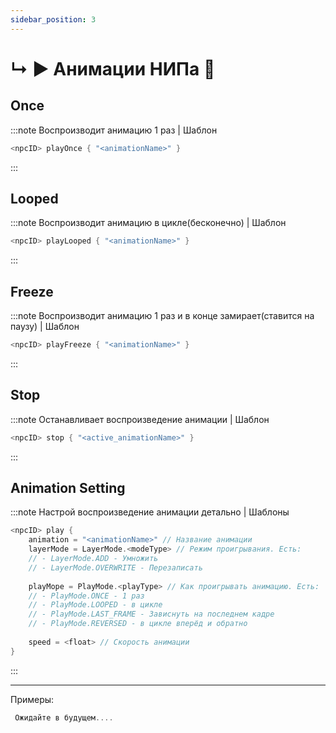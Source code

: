 ```yaml
---
sidebar_position: 3
---
```


# ↳ ▶ Анимации НИПа 🤺

## Once

:::note Воспроизводит анимацию 1 раз | Шаблон
```kts
<npcID> playOnce { "<animationName>" }
```
:::

## Looped

:::note Воспроизводит анимацию в цикле(бесконечно) | Шаблон
```kts
<npcID> playLooped { "<animationName>" }
```
:::

## Freeze

:::note Воспроизводит анимацию 1 раз и в конце замирает(ставится на паузу) | Шаблон
```kts 
<npcID> playFreeze { "<animationName>" }
```
:::

## Stop

:::note Останавливает воспроизведение анимации | Шаблон
```kts
<npcID> stop { "<active_animationName>" }
```
:::

## Animation Setting

:::note Настрой воспроизведение анимации детально | Шаблоны
```kts
<npcID> play {
    animation = "<animationName>" // Название анимации
    layerMode = LayerMode.<modeType> // Режим проигрывания. Есть:
    // - LayerMode.ADD - Умножить
    // - LayerMode.OVERWRITE - Перезаписать
    
    playMope = PlayMode.<playType> // Как проигрывать анимацию. Есть:
    // - PlayMode.ONCE - 1 раз
    // - PlayMode.LOOPED - в цикле
    // - PlayMode.LAST_FRAME - Зависнуть на последнем кадре
    // - PlayMode.REVERSED - в цикле вперёд и обратно
    
    speed = <float> // Скорость анимации
}
```
:::

---

Примеры:
```kts
 Ожидайте в будущем....
```